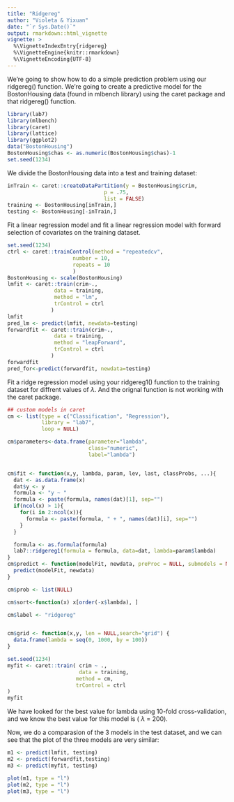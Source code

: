 ```yaml
---
title: "Ridgereg"
author: "Violeta & Yixuan"
date: "`r Sys.Date()`"
output: rmarkdown::html_vignette
vignette: >
  %\VignetteIndexEntry{ridgereg}
  %\VignetteEngine{knitr::rmarkdown}
  %\VignetteEncoding{UTF-8}
---
```

We're going to show how to do a simple prediction problem using our ridgereg() function.
We're going to create a predictive model for the BostonHousing data (found in mlbench library) using the caret package and that ridgereg() function.

```r
library(lab7)
library(mlbench)
library(caret)
library(lattice)
library(ggplot2)
data("BostonHousing")
BostonHousing$chas <- as.numeric(BostonHousing$chas)-1
set.seed(1234)
```


We divide the BostonHousing data into a test and training dataset:

```r
inTrain <- caret::createDataPartition(y = BostonHousing$crim,
                               p = .75,
                               list = FALSE)
training <- BostonHousing[inTrain,]
testing <- BostonHousing[-inTrain,]
```
  
Fit a linear regression model and fit a linear regression model with forward selection of covariates on the training dataset.

```r
set.seed(1234)
ctrl <- caret::trainControl(method = "repeatedcv",
                     number = 10,
                     repeats = 10
                     )
BostonHousing <- scale(BostonHousing)
lmfit <- caret::train(crim~.,
               data = training,
               method = "lm",
               trControl = ctrl
              )
lmfit
pred_lm <- predict(lmfit, newdata=testing)
forwardfit <- caret::train(crim~.,
               data = training,
               method = "leapForward",
               trControl = ctrl
              )
forwardfit
pred_for<-predict(forwardfit, newdata=testing)
```
  
Fit a ridge regression model using your ridgereg1() function to the training dataset for diffrent values of $\lambda$. And the orignal function is not working with the caret package.
  
```r
## custom models in caret
cm <- list(type = c("Classification", "Regression"),
           library = "lab7",
           loop = NULL)

cm$parameters<-data.frame(parameter="lambda",
                          class="numeric",
                          label="lambda")


cm$fit <- function(x,y, lambda, param, lev, last, classProbs, ...){
  dat <- as.data.frame(x)
  dat$y <- y
  formula <- "y ~ "
  formula <- paste(formula, names(dat)[1], sep="")
  if(ncol(x) > 1){
    for(i in 2:ncol(x)){
      formula <- paste(formula, " + ", names(dat)[i], sep="")
    }
  }

  formula <- as.formula(formula)
  lab7::ridgereg1(formula = formula, data=dat, lambda=param$lambda)
}
cm$predict <- function(modelFit, newdata, preProc = NULL, submodels = NULL){
  predict(modelFit, newdata)
}

cm$prob <- list(NULL)

cm$sort<-function(x) x[order(-x$lambda), ]

cm$label <- "ridgereg"


cm$grid <- function(x,y, len = NULL,search="grid") {
  data.frame(lambda = seq(0, 1000, by = 100))
}

set.seed(1234)
myfit <- caret::train( crim ~ ., 
                       data = training,
                      method = cm,
                      trControl = ctrl
)
myfit
```
We have looked for the best value for lambda using 10-fold cross-validation, and we know the best value for this model is ( $\lambda$ = 200).



Now, we do a comparasion of the 3 models in the test dataset, and we can see that the plot of the three models are very similar:

```r
m1 <- predict(lmfit, testing)
m2 <- predict(forwardfit,testing)
m3 <- predict(myfit, testing)

plot(m1, type = "l")
plot(m2, type = "l")
plot(m3, type = "l")

```

